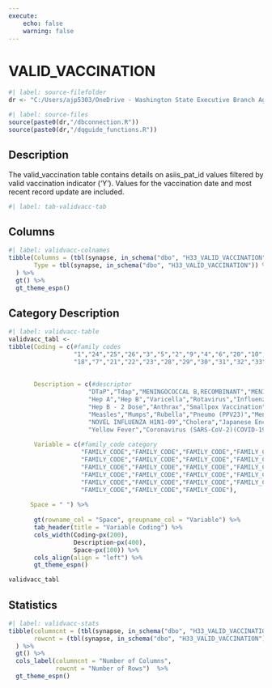 ```yaml
---
execute:
    echo: false
    warning: false
---
```


# VALID_VACCINATION {.unnumbered}

```r
#| label: source-filefolder
dr <- "C:/Users/ajp5303/OneDrive - Washington State Executive Branch Agencies/source_scripts"
```

```r
#| label: source-files
source(paste0(dr,"/dbconnection.R"))
source(paste0(dr,"/dqguide_functions.R"))
```

## Description

The valid_vaccination table contains details on asiis_pat_id values filtered by valid vaccination indicator ('Y'). Values for the vaccination date and most recent record update are included.

```r
#| label: tab-validvacc-tab
```

## Columns

```r
#| label: validvacc-colnames
tibble(Columns = (tbl(synapse, in_schema("dbo", "H33_VALID_VACCINATION")) %>% colnames()),
       Type = tbl(synapse, in_schema("dbo", "H33_VALID_VACCINATION")) %>% head(1) %>% as_tibble() %>% sapply(class)
  ) %>%
  gt() %>%
  gt_theme_espn()
```

## Category Description

```r
#| label: validvacc-table
validvacc_tabl <-
tibble(Coding = c(#family codes
                  "1","24","25","26","3","5","2","9","4","6","20","10","11","12","13","14","15","16","17",
                  "18","7","21","22","23","28","29","30","31","32","33","34","35","36"),
        
                   
       Description = c(#descriptor 
                      "DTaP","Tdap","MENINGOCOCCAL B,RECOMBINANT","MENINGOCOCCAL B,OMV","Polio","MMR","Hib",
                      "Hep A","Hep B","Varicella","Rotavirus","Influenza","Pneumo (PCV7)",
                      "Hep B - 2 Dose","Anthrax","Smallpox Vaccination",
                      "Measles","Mumps","Rubella","Pneumo (PPV23)","Meningococcal","HPV","Herpes Zoster",
                      "NOVEL INFLUENZA H1N1-09","Cholera","Japanese Encephalitis","Rabies","Typhoid",
                      "Yellow Fever","Coronavirus (SARS-CoV-2)(COVID-19)","Ebola","Dengue","Orthopoxvirus"),
                   
       Variable = c(#family_code category
                    "FAMILY_CODE","FAMILY_CODE","FAMILY_CODE","FAMILY_CODE","FAMILY_CODE","FAMILY_CODE",
                    "FAMILY_CODE","FAMILY_CODE","FAMILY_CODE","FAMILY_CODE","FAMILY_CODE","FAMILY_CODE",
                    "FAMILY_CODE","FAMILY_CODE","FAMILY_CODE","FAMILY_CODE","FAMILY_CODE","FAMILY_CODE",
                    "FAMILY_CODE","FAMILY_CODE","FAMILY_CODE","FAMILY_CODE","FAMILY_CODE","FAMILY_CODE",
                    "FAMILY_CODE","FAMILY_CODE","FAMILY_CODE","FAMILY_CODE","FAMILY_CODE","FAMILY_CODE",
                    "FAMILY_CODE","FAMILY_CODE","FAMILY_CODE"),
                   
      Space = " ") %>%
  
       gt(rowname_col = "Space", groupname_col = "Variable") %>%
       tab_header(title = "Variable Coding") %>%
       cols_width(Coding~px(200),
                  Description~px(400),
                  Space~px(100)) %>%
       cols_align(align = "left") %>%
       gt_theme_espn()

validvacc_tabl
```

## Statistics

```r
#| label: validvacc-stats
tibble(columncnt = (tbl(synapse, in_schema("dbo", "H33_VALID_VACCINATION")) %>% ncol()),
       rowcnt = (tbl(synapse, in_schema("dbo", "H33_VALID_VACCINATION"))) %>% nrow2()
  ) %>%
  gt() %>%
  cols_label(columncnt = "Number of Columns",
             rowcnt = "Number of Rows")  %>%
  gt_theme_espn()
```
